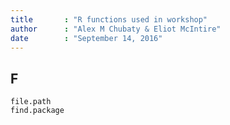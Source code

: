 ```yaml
---
title       : "R functions used in workshop"
author      : "Alex M Chubaty & Eliot McIntire"
date        : "September 14, 2016"
---
```


## F

`file.path`  
`find.package`  
